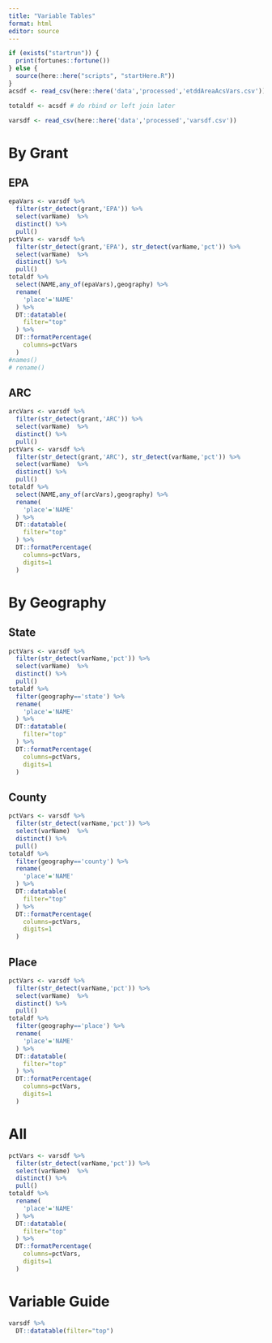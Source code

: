 ```yaml
---
title: "Variable Tables"
format: html
editor: source
---
```


```r

if (exists("startrun")) {
  print(fortunes::fortune())
} else {
  source(here::here("scripts", "startHere.R"))
}
acsdf <- read_csv(here::here('data','processed','etddAreaAcsVars.csv'))

totaldf <- acsdf # do rbind or left join later

varsdf <- read_csv(here::here('data','processed','varsdf.csv'))
```


# By Grant

:::{.panel-tabset}

## EPA

```r
epaVars <- varsdf %>% 
  filter(str_detect(grant,'EPA')) %>% 
  select(varName)  %>% 
  distinct() %>% 
  pull()
pctVars <- varsdf %>% 
  filter(str_detect(grant,'EPA'), str_detect(varName,'pct')) %>% 
  select(varName)  %>% 
  distinct() %>% 
  pull()
totaldf %>% 
  select(NAME,any_of(epaVars),geography) %>% 
  rename(
    'place'='NAME'
  ) %>% 
  DT::datatable(
    filter="top"
  ) %>% 
  DT::formatPercentage(
    columns=pctVars
  )
#names()
# rename()
```


## ARC

```r
arcVars <- varsdf %>% 
  filter(str_detect(grant,'ARC')) %>% 
  select(varName)  %>% 
  distinct() %>% 
  pull()
pctVars <- varsdf %>% 
  filter(str_detect(grant,'ARC'), str_detect(varName,'pct')) %>% 
  select(varName)  %>% 
  distinct() %>% 
  pull()
totaldf %>% 
  select(NAME,any_of(arcVars),geography) %>% 
  rename(
    'place'='NAME'
  ) %>% 
  DT::datatable(
    filter="top"
  ) %>% 
  DT::formatPercentage(
    columns=pctVars,
    digits=1
  )
```


::::

# By Geography

:::{.panel-tabset}
## State

```r

pctVars <- varsdf %>% 
  filter(str_detect(varName,'pct')) %>% 
  select(varName)  %>% 
  distinct() %>% 
  pull()
totaldf %>% 
  filter(geography=='state') %>% 
  rename(
    'place'='NAME'
  ) %>% 
  DT::datatable(
    filter="top"
  ) %>% 
  DT::formatPercentage(
    columns=pctVars,
    digits=1
  )
```


## County

```r
pctVars <- varsdf %>% 
  filter(str_detect(varName,'pct')) %>% 
  select(varName)  %>% 
  distinct() %>% 
  pull()
totaldf %>% 
  filter(geography=='county') %>% 
  rename(
    'place'='NAME'
  ) %>% 
  DT::datatable(
    filter="top"
  ) %>% 
  DT::formatPercentage(
    columns=pctVars,
    digits=1
  )
```


## Place

```r
pctVars <- varsdf %>% 
  filter(str_detect(varName,'pct')) %>% 
  select(varName)  %>% 
  distinct() %>% 
  pull()
totaldf %>% 
  filter(geography=='place') %>% 
  rename(
    'place'='NAME'
  ) %>% 
  DT::datatable(
    filter="top"
  ) %>% 
  DT::formatPercentage(
    columns=pctVars,
    digits=1
  )
```


::::


# All

```r
pctVars <- varsdf %>% 
  filter(str_detect(varName,'pct')) %>% 
  select(varName)  %>% 
  distinct() %>% 
  pull()
totaldf %>% 
  rename(
    'place'='NAME'
  ) %>% 
  DT::datatable(
    filter="top"
  ) %>% 
  DT::formatPercentage(
    columns=pctVars,
    digits=1
  )
```



# Variable Guide

```r
varsdf %>% 
  DT::datatable(filter="top")
```

```r

```

